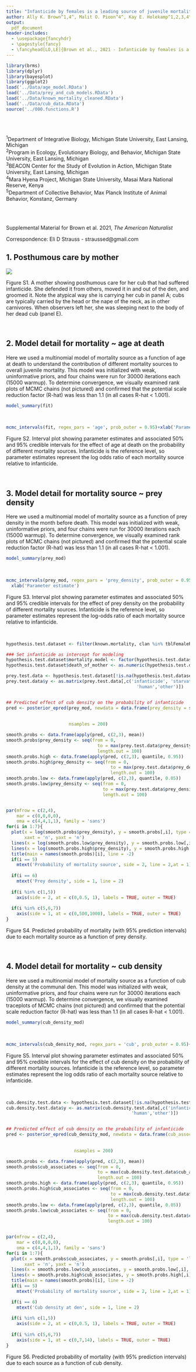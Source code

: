 ```yaml
---
title: "Infanticide by females is a leading source of juvenile mortality in a large social carnivore" 
author: Ally K. Brown^1,4^, Malit O. Pioon^4^, Kay E. Holekamp^1,2,3,4^, Eli D. Strauss^1,2,3,4,5^
output: 
  pdf_document
header-includes: 
  - \usepackage{fancyhdr}
  - \pagestyle{fancy}
  - \fancyhead[LO,LE]{Brown et al., 2021 - Infanticide by females is a leading source of juvenile mortality in a large social carnivore}
---
```


```r

library(brms)
library(dplyr)
library(bayesplot)
library(ggplot2)
load('../Data/age_model.RData')
load('../Data/prey_and_cub_models.RData')
load('../Data/known_mortality_cleaned.RData')
load('../Data/cub_data.RData')
source('../000.functions.R')


```

&nbsp;
&nbsp;  
&nbsp;
&nbsp;
&nbsp;
&nbsp;

^1^Department of Integrative Biology, Michigan State University, East Lansing, Michigan  
^2^Program in Ecology, Evolutionary Biology, and Behavior, Michigan State University, East Lansing, Michigan  
^3^BEACON Center for the Study of Evolution in Action, Michigan State University, East Lansing, Michigan  
^4^Mara Hyena Project, Michigan State University, Masai Mara National Reserve, Kenya  
^5^Department of Collective Behavior, Max Planck Institute of Animal Behavior, Konstanz, Germany  

&nbsp;
&nbsp;  
&nbsp;
&nbsp;
&nbsp;
&nbsp;

Supplemental Material for Brown et al. 2021, *The American Naturalist*  

Correspondence: Eli D Strauss - straussed@gmail.com  





\newpage

## 1. Posthumous care by mother

![](../Plots/fuzz_event_cropped.png)

Figure S1. A mother showing posthumous care for her cub that had suffered infanticide. She defended it from others, moved it in and out of the den, and groomed it. Note the atypical way she is carrying her cub in panel A; cubs are typically carried by the head or the nape of the neck, as in other carnivores. When observers left her, she was sleeping next to the body of her dead cub (panel E).

&nbsp;
&nbsp;  

## 2. Model detail for mortality \~ age at death

Here we used a multinomial model of mortality source as a function of age at death to understand the contribution of different mortality sources to overall juvenile mortality. This model was initialized with weak, uninformative priors, and four chains were run for 30000 iterations each (15000 warmup). To determine convergence, we visually examined rank plots of MCMC chains (not pictured) and confirmed that the potential scale reduction factor (R-hat) was less than 1.1 (in all cases R-hat < 1.001). 

```r

model_summary(fit)
```

&nbsp;
&nbsp;

```r

mcmc_intervals(fit, regex_pars = 'age', prob_outer = 0.95)+xlab('Parameter estimate')
```

Figure S2. Interval plot showing parameter estimates and associated 50% and 95% credible intervals for the effect of age at death on the probability of different mortality sources. Infanticide is the reference level, so parameter estimates represent the log odds ratio of each mortality source relative to infanticide.

&nbsp;
&nbsp;

## 3. Model detail for mortality source \~ prey density

Here we used a multinomial model of mortality source as a function of prey density in the month before death. This model was initialized with weak, uninformative priors, and four chains were run for 30000 iterations each (15000 warmup). To determine convergence, we visually examined rank plots of MCMC chains (not pictured) and confirmed that the potential scale reduction factor (R-hat) was less than 1.1 (in all cases R-hat < 1.001). 


```r
model_summary(prey_mod)
```

&nbsp;
&nbsp;

```r

mcmc_intervals(prey_mod, regex_pars = 'prey_density', prob_outer = 0.95) + 
  xlab('Parameter estimate')
```

Figure S3. Interval plot showing parameter estimates and associated 50% and 95% credible intervals for the effect of prey density on the probability of different mortality sources. Infanticide is the reference level, so parameter estimates represent the log-odds ratio of each mortality source relative to infanticide.  
  
&nbsp;
&nbsp;

```r
hypothesis.test.dataset <- filter(known.mortality, clan %in% tblFemaleRanks$clan)

### Set infanticide as intercept for modeling
hypothesis.test.dataset$mortality.model <- factor(hypothesis.test.dataset$mortality, levels = c('infanticide', 'lion', 'other', 'siblicide', 'death of mother', 'starvation', 'human'))
hypothesis.test.dataset$death_of_mother <- as.numeric(hypothesis.test.dataset$mortality == 'death of mother')

prey.test.data <- hypothesis.test.dataset[!is.na(hypothesis.test.dataset$prey_density),]
prey.test.data$y <- as.matrix(prey.test.data[,c('infanticide', 'starvation', 'lion', 'siblicide','death_of_mother',
                                                  'human','other')])


## Predicted effect of cub density on the probability of infanticide
pred <- posterior_epred(prey_mod, newdata = data.frame(prey_density = seq(from = 0,
                                                                                   to = max(prey.test.data$prey_density), 
                                                                                   length.out = 100)),
                        nsamples = 200)

smooth.probs <- data.frame(apply(pred, c(2,3), mean))
smooth.probs$prey_density <- seq(from = 0,
                                   to = max(prey.test.data$prey_density), 
                                   length.out = 100)
smooth.probs.high <- data.frame(apply(pred, c(2,3), quantile, 0.95))
smooth.probs.high$prey_density <- seq(from = 0,
                                        to = max(prey.test.data$prey_density), 
                                        length.out = 100)
smooth.probs.low <- data.frame(apply(pred, c(2,3), quantile, 0.05))
smooth.probs.low$prey_density <- seq(from = 0,
                                     to = max(prey.test.data$prey_density), 
                                     length.out = 100)


par(mfrow = c(2,4),
    mar = c(0,0,0,0),
    oma = c(4,4,1,1), family = 'sans')
for(i in 1:7){
  plot(x = log(smooth.probs$prey_density), y = smooth.probs[,i], type = 'l', ylim = c(0,1),
       xaxt = 'n', yaxt = 'n')
  lines(x = log(smooth.probs.low$prey_density), y = smooth.probs.low[,i], type = 'l', lty = 2)
  lines(x = log(smooth.probs.high$prey_density), y = smooth.probs.high[,i], type = 'l', lty = 2)
  title(main = names(smooth.probs)[i], line = -2)
  if(i == 5)
    mtext('Probability of mortality source', side = 2, line = 2,at = 1)
  
  if(i == 6)
    mtext('Prey density', side = 1, line = 2)
  
  if(i %in% c(1,5))
    axis(side = 2, at = c(0,0.5, 1), labels = TRUE, outer = TRUE)
  
  if(i %in% c(5,6,7))
    axis(side = 1, at = c(0,500,1000), labels = TRUE, outer = TRUE)
}

```

Figure S4. Predicted probability of mortality (with 95% prediction intervals) due to each mortality source as a function of prey density.  

&nbsp;
&nbsp;

## 4. Model detail for mortality \~ cub density

Here we used a multinomial model of mortality source as a function of cub density at the communal den. This model was initialized with weak, uninformative priors, and four chains were run for 30000 iterations each (15000 warmup). To determine convergence, we visually examined traceplots of MCMC chains (not pictured) and confirmed that the potential scale reduction factor (R-hat) was less than 1.1 (in all cases R-hat < 1.001).  

```r

model_summary(cub_density_mod)
```
&nbsp;
&nbsp;

```r

mcmc_intervals(cub_density_mod, regex_pars = 'cub', prob_outer = 0.95)+xlab('Parameter estimate')
```

Figure S5. Interval plot showing parameter estimates and associated 50% and 95% credible intervals for the effect of cub density on the probability of different mortality sources. Infanticide is the reference level, so parameter estimates represent the log odds ratio of each mortality source relative to infanticide.

&nbsp;
&nbsp;

```r



cub.density.test.data <- hypothesis.test.dataset[!is.na(hypothesis.test.dataset$cub_associates),]
cub.density.test.data$y <- as.matrix(cub.density.test.data[,c('infanticide', 'starvation', 'lion', 'siblicide','death_of_mother',
                                                'human','other')])


## Predicted effect of cub density on the probability of infanticide
pred <- posterior_epred(cub_density_mod, newdata = data.frame(cub_associates = seq(from = 0,
                                                                                     to = max(cub.density.test.data$cub_associates), 
                                                                                     length.out = 100)),
                          nsamples = 200)

smooth.probs <- data.frame(apply(pred, c(2,3), mean))
smooth.probs$cub_associates <- seq(from = 0,
                                   to = max(cub.density.test.data$cub_associates), 
                                   length.out = 100)
smooth.probs.high <- data.frame(apply(pred, c(2,3), quantile, 0.95))
smooth.probs.high$cub_associates <- seq(from = 0,
                                        to = max(cub.density.test.data$cub_associates), 
                                        length.out = 100)
smooth.probs.low <- data.frame(apply(pred, c(2,3), quantile, 0.05))
smooth.probs.low$cub_associates <- seq(from = 0,
                                       to = max(cub.density.test.data$cub_associates), 
                                       length.out = 100)


par(mfrow = c(2,4),
    mar = c(0,0,0,0),
    oma = c(4,4,1,1), family = 'sans')
for(i in 1:7){
  plot(x = smooth.probs$cub_associates, y = smooth.probs[,i], type = 'l', ylim = c(0,1),
       xaxt = 'n', yaxt = 'n')
  lines(x = smooth.probs.low$cub_associates, y = smooth.probs.low[,i], type = 'l', lty = 2)
  lines(x = smooth.probs.high$cub_associates, y = smooth.probs.high[,i], type = 'l', lty = 2)
  title(main = names(smooth.probs)[i], line = -2)
  if(i == 5)
    mtext('Probability of mortality source', side = 2, line = 2,at = 1)

  if(i == 6)
    mtext('Cub density at den', side = 1, line = 2)
  
  if(i %in% c(1,5))
    axis(side = 2, at = c(0,0.5, 1), labels = TRUE, outer = TRUE)
  
  if(i %in% c(5,6,7))
    axis(side = 1, at = c(0,7,14), labels = TRUE, outer = TRUE)
}

```

Figure S6. Predicted probability of mortality (with 95% prediction intervals) due to each source as a function of cub density.
